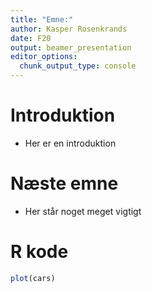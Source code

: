 ```yaml
---
title: "Emne:"
author: Kasper Rosenkrands
date: F20
output: beamer_presentation
editor_options: 
  chunk_output_type: console
---
```


# Introduktion

- Her er en introduktion

# Næste emne

- Her står noget meget vigtigt

# R kode

```r
plot(cars)
```

